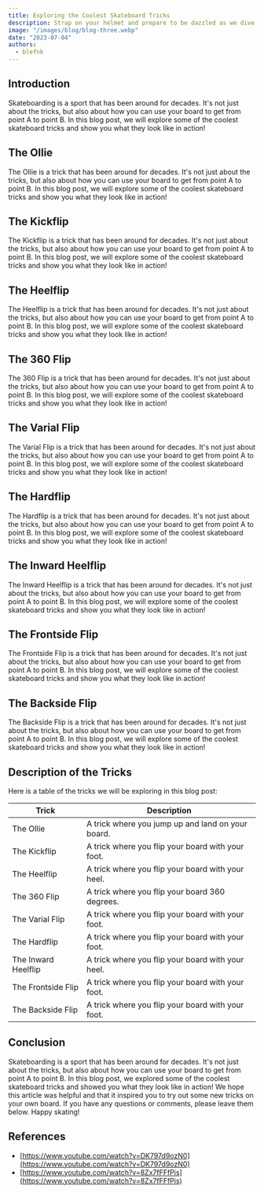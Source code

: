 ```yaml
---
title: Exploring the Coolest Skateboard Tricks
description: Strap on your helmet and prepare to be dazzled as we dive into the realm of the most popular skateboard tricks.
image: "/images/blog/blog-three.webp"
date: "2023-07-04"
authors:
  - blefnk
---
```


## Introduction

Skateboarding is a sport that has been around for decades. It's not just about the tricks, but also about how you can use your board to get from point A to point B. In this blog post, we will explore some of the coolest skateboard tricks and show you what they look like in action!

## The Ollie

The Ollie is a trick that has been around for decades. It's not just about the tricks, but also about how you can use your board to get from point A to point B. In this blog post, we will explore some of the coolest skateboard tricks and show you what they look like in action!

## The Kickflip

The Kickflip is a trick that has been around for decades. It's not just about the tricks, but also about how you can use your board to get from point A to point B. In this blog post, we will explore some of the coolest skateboard tricks and show you what they look like in action!

## The Heelflip

The Heelflip is a trick that has been around for decades. It's not just about the tricks, but also about how you can use your board to get from point A to point B. In this blog post, we will explore some of the coolest skateboard tricks and show you what they look like in action!

## The 360 Flip

The 360 Flip is a trick that has been around for decades. It's not just about the tricks, but also about how you can use your board to get from point A to point B. In this blog post, we will explore some of the coolest skateboard tricks and show you what they look like in action!

## The Varial Flip

The Varial Flip is a trick that has been around for decades. It's not just about the tricks, but also about how you can use your board to get from point A to point B. In this blog post, we will explore some of the coolest skateboard tricks and show you what they look like in action!

## The Hardflip

The Hardflip is a trick that has been around for decades. It's not just about the tricks, but also about how you can use your board to get from point A to point B. In this blog post, we will explore some of the coolest skateboard tricks and show you what they look like in action!

## The Inward Heelflip

The Inward Heelflip is a trick that has been around for decades. It's not just about the tricks, but also about how you can use your board to get from point A to point B. In this blog post, we will explore some of the coolest skateboard tricks and show you what they look like in action!

## The Frontside Flip

The Frontside Flip is a trick that has been around for decades. It's not just about the tricks, but also about how you can use your board to get from point A to point B. In this blog post, we will explore some of the coolest skateboard tricks and show you what they look like in action!

## The Backside Flip

The Backside Flip is a trick that has been around for decades. It's not just about the tricks, but also about how you can use your board to get from point A to point B. In this blog post, we will explore some of the coolest skateboard tricks and show you what they look like in action!

## Description of the Tricks

Here is a table of the tricks we will be exploring in this blog post:

| Trick               | Description                                       |
| ------------------- | ------------------------------------------------- |
| The Ollie           | A trick where you jump up and land on your board. |
| The Kickflip        | A trick where you flip your board with your foot. |
| The Heelflip        | A trick where you flip your board with your heel. |
| The 360 Flip        | A trick where you flip your board 360 degrees.    |
| The Varial Flip     | A trick where you flip your board with your foot. |
| The Hardflip        | A trick where you flip your board with your foot. |
| The Inward Heelflip | A trick where you flip your board with your heel. |
| The Frontside Flip  | A trick where you flip your board with your foot. |
| The Backside Flip   | A trick where you flip your board with your foot. |

## Conclusion

Skateboarding is a sport that has been around for decades. It's not just about the tricks, but also about how you can use your board to get from point A to point B. In this blog post, we explored some of the coolest skateboard tricks and showed you what they look like in action! We hope this article was helpful and that it inspired you to try out some new tricks on your own board. If you have any questions or comments, please leave them below. Happy skating!

## References

- [https://www.youtube.com/watch?v=DK797d9ozN0](https://www.youtube.com/watch?v=DK797d9ozN0)
- [https://www.youtube.com/watch?v=8Zx7fFFfPis](https://www.youtube.com/watch?v=8Zx7fFFfPis)
